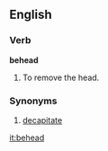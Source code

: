 ==English==

===Verb===

'''behead'''

# To remove the head.

===Synonyms===

# [[decapitate]]

[[it:behead]]